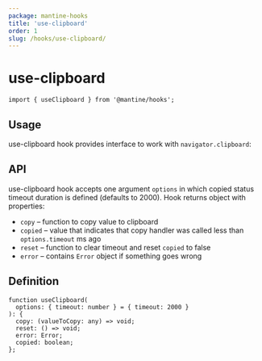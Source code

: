```yaml
---
package: mantine-hooks
title: 'use-clipboard'
order: 1
slug: /hooks/use-clipboard/
---
```



# use-clipboard

<PageHeader
  source="mantine-hooks/src/use-clipboard/use-clipboard.ts"
  docs="hooks/use-clipboard.mdx"
  package="@mantine/hooks"
/>

```tsx
import { useClipboard } from '@mantine/hooks';
```

## Usage

use-clipboard hook provides interface to work with `navigator.clipboard`:

<UseClipboardDemo />

## API

use-clipboard hook accepts one argument `options` in which copied status timeout duration is defined (defaults to 2000).
Hook returns object with properties:

- `copy` – function to copy value to clipboard
- `copied` – value that indicates that copy handler was called less than `options.timeout` ms ago
- `reset` – function to clear timeout and reset `copied` to false
- `error` – contains `Error` object if something goes wrong

## Definition

```tsx
function useClipboard(
  options: { timeout: number } = { timeout: 2000 }
): {
  copy: (valueToCopy: any) => void;
  reset: () => void;
  error: Error;
  copied: boolean;
};
```
